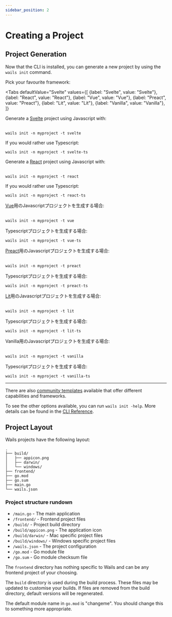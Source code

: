 ```yaml
---
sidebar_position: 2
---
```


# Creating a Project

## Project Generation

Now that the CLI is installed, you can generate a new project by using the `wails init` command.

Pick your favourite framework:

<!-- @formatter:off -->


<Tabs
    defaultValue="Svelte"
    values={[
        {label: "Svelte", value: "Svelte"},
 {label: "React", value: "React"},
 {label: "Vue", value: "Vue"},
 {label: "Preact", value: "Preact"},
 {label: "Lit", value: "Lit"},
 {label: "Vanilla", value: "Vanilla"},
 ]}
>
<TabItem value="Svelte">
    Generate a <a href={"https://svelte.dev/"}>Svelte</a> project using Javascript with:<br/><br/>

    wails init -n myproject -t svelte
If you would rather use Typescript:<br/>

    wails init -n myproject -t svelte-ts

</TabItem>
<TabItem value="React">
    Generate a <a href={"https://reactjs.org/"}>React</a> project using Javascript with:<br/><br/>

    wails init -n myproject -t react
If you would rather use Typescript:<br/>

    wails init -n myproject -t react-ts

</TabItem>
<TabItem value="Vue">
    <a href={"https://vuejs.org/"}>Vue</a>用のJavascriptプロジェクトを生成する場合:<br/><br/>

    wails init -n myproject -t vue

Typescriptプロジェクトを生成する場合:<br/>

    wails init -n myproject -t vue-ts

</TabItem>
<TabItem value="Preact">
    <a href={"https://preactjs.com/"}>Preact</a>用のJavascriptプロジェクトを生成する場合:<br/><br/>

    wails init -n myproject -t preact

Typescriptプロジェクトを生成する場合:<br/>

    wails init -n myproject -t preact-ts

</TabItem>
<TabItem value="Lit">
    <a href={"https://lit.dev/"}>Lit</a>用のJavascriptプロジェクトを生成する場合:<br/><br/>

    wails init -n myproject -t lit

Typescriptプロジェクトを生成する場合:<br/>

    wails init -n myproject -t lit-ts

</TabItem>
<TabItem value="Vanilla">
    Vanilla用のJavascriptプロジェクトを生成する場合:<br/><br/>

    wails init -n myproject -t vanilla

Typescriptプロジェクトを生成する場合:<br/>

    wails init -n myproject -t vanilla-ts

</TabItem>
</Tabs>

<!-- @formatter:on -->

<hr />

There are also [community templates](../community/templates.mdx) available that offer different capabilities and frameworks.

To see the other options available, you can run `wails init -help`. More details can be found in the [CLI Reference](../reference/cli.mdx#init).

## Project Layout

Wails projects have the following layout:

```
.
├── build/
│   ├── appicon.png
│   ├── darwin/
│   └── windows/
├── frontend/
├── go.mod
├── go.sum
├── main.go
└── wails.json
```

### Project structure rundown

- `/main.go` - The main application
- `/frontend/` - Frontend project files
- `/build/` - Project build directory
- `/build/appicon.png` - The application icon
- `/build/darwin/` - Mac specific project files
- `/build/windows/` - Windows specific project files
- `/wails.json` - The project configuration
- `/go.mod` - Go module file
- `/go.sum` - Go module checksum file

The `frontend` directory has nothing specific to Wails and can be any frontend project of your choosing.

The `build` directory is used during the build process. These files may be updated to customise your builds. If files are removed from the build directory, default versions will be regenerated.

The default module name in `go.mod` is "changeme". You should change this to something more appropriate.
